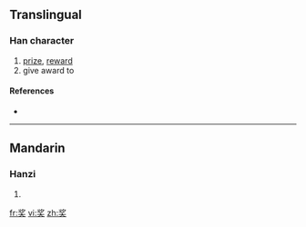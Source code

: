 {{also|奬|獎}}
==Translingual==
{{ja-forms|[[奨]]|奖|[[獎]]}}

===Han character===
{{Han char|rn=37|rad=大|as=06|sn=9|four=|canj=戈弓大 (INK)}}

# [[prize]], [[reward]]
# give award to

====References====
* {{Han ref|kx=0252.051|hdz=10540.010|uh=5956|ud=22870}}

----

==Mandarin==

===Hanzi===
{{cmn-hanzi|tra=[[奬]], [[獎]]|pin=[[jiǎng]] ([[jiang3]])|wg=chiang<sup>3</sup>}}

# {{defn|Mandarin|sort=大06}}

[[fr:奖]]
[[vi:奖]]
[[zh:奖]]